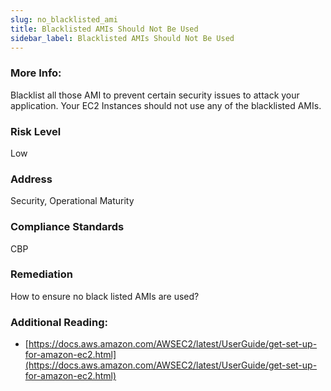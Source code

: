 ```yaml
---
slug: no_blacklisted_ami
title: Blacklisted AMIs Should Not Be Used
sidebar_label: Blacklisted AMIs Should Not Be Used
---
```


### More Info:

Blacklist all those AMI to prevent certain security issues to attack your application. Your EC2 Instances should not use any of the blacklisted AMIs.

### Risk Level

Low

### Address

Security, Operational Maturity

### Compliance Standards

CBP

### Remediation

How to ensure no black listed AMIs are used?

### Additional Reading:

- [https://docs.aws.amazon.com/AWSEC2/latest/UserGuide/get-set-up-for-amazon-ec2.html](https://docs.aws.amazon.com/AWSEC2/latest/UserGuide/get-set-up-for-amazon-ec2.html) 


